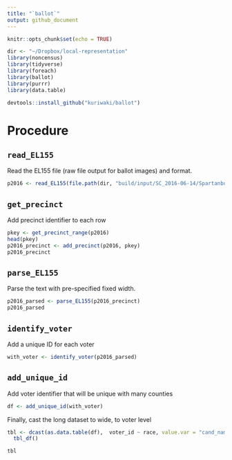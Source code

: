 ```yaml
---
title: "`ballot`"
output: github_document
---
```


```r
knitr::opts_chunk$set(echo = TRUE)
```

```r
dir <- "~/Dropbox/local-representation"
library(noncensus)
library(tidyverse)
library(foreach)
library(ballot)
library(purrr)
library(data.table)
```



```r
devtools::install_github("kuriwaki/ballot")
```



# Procedure

## `read_EL155`

Read the EL155 file (raw file output for ballot images) and format. 

```r
p2016 <- read_EL155(file.path(dir, "build/input/SC_2016-06-14/Spartanburg/EL155"), "Spartanburg")
```

## `get_precinct`

Add precinct identifier to each row

```r
pkey <- get_precinct_range(p2016)
head(pkey)
p2016_precinct <- add_precinct(p2016, pkey)
p2016_precinct
```

## `parse_EL155`

Parse the text with pre-specified fixed width. 
```r
p2016_parsed <- parse_EL155(p2016_precinct)
p2016_parsed
```


## `identify_voter`

Add a unique ID for each voter
```r
with_voter <- identify_voter(p2016_parsed)
```


## `add_unique_id`

Add voter identifier that will be unique with many counties

```r
df <- add_unique_id(with_voter)

```

Finally, cast the long dataset to wide, to voter level

```r
tbl <- dcast(as.data.table(df),  voter_id ~ race, value.var = "cand_name") %>% 
  tbl_df()

tbl
```

